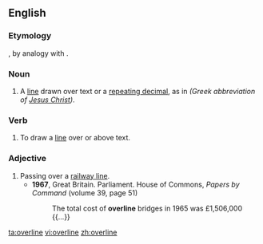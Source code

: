 ==English==

===Etymology===
{{prefix|over|line|lang=en}}, by analogy with {{m|en|underline}}.

===Noun===
{{en-noun}}

# A [[line]] drawn over text or a [[repeating decimal]], as in {{overline|ΙΣ}} {{overline|ΧΣ}} ''(Greek abbreviation of [[Jesus Christ]])''.

===Verb===
{{en-verb|overlin}}

# To draw a [[line]] over or above text.

===Adjective===
{{en-adj|-}}

# Passing over a [[railway line]].
#* '''1967''', Great Britain. Parliament. House of Commons, ''Papers by Command'' (volume 39, page 51)
#*: The total cost of '''overline''' bridges in 1965 was £1,506,000 {{...}}

[[ta:overline]]
[[vi:overline]]
[[zh:overline]]